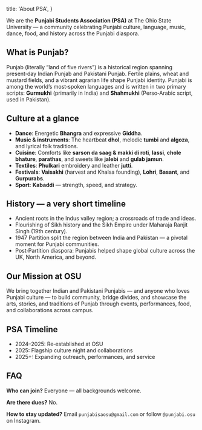   title: 'About PSA',
}

We are the **Punjabi Students Association (PSA)** at The Ohio State University — a community celebrating Punjabi culture, language, music, dance, food, and history across the Punjabi diaspora.

## What is Punjab?

Punjab (literally “land of five rivers”) is a historical region spanning present‑day Indian Punjab and Pakistani Punjab. Fertile plains, wheat and mustard fields, and a vibrant agrarian life shape Punjabi identity. Punjabi is among the world’s most‑spoken languages and is written in two primary scripts: **Gurmukhi** (primarily in India) and **Shahmukhi** (Perso‑Arabic script, used in Pakistan).

## Culture at a glance

- **Dance**: Energetic **Bhangra** and expressive **Giddha**.
- **Music & instruments**: The heartbeat **dhol**, melodic **tumbi** and **algoza**, and lyrical folk traditions.
- **Cuisine**: Comforts like **sarson da saag & makki di roti**, **lassi**, **chole bhature**, **parathas**, and sweets like **jalebi** and **gulab jamun**.
- **Textiles**: **Phulkari** embroidery and leather **jutti**.
- **Festivals**: **Vaisakhi** (harvest and Khalsa founding), **Lohri**, **Basant**, and **Gurpurabs**.
- **Sport**: **Kabaddi** — strength, speed, and strategy.

## History — a very short timeline

- Ancient roots in the Indus valley region; a crossroads of trade and ideas.
- Flourishing of Sikh history and the Sikh Empire under Maharaja Ranjit Singh (19th century).
- 1947 Partition split the region between India and Pakistan — a pivotal moment for Punjabi communities.
- Post‑Partition diaspora: Punjabis helped shape global culture across the UK, North America, and beyond.

## Our Mission at OSU

We bring together Indian and Pakistani Punjabis — and anyone who loves Punjabi culture — to build community, bridge divides, and showcase the arts, stories, and traditions of Punjab through events, performances, food, and collaborations across campus.

## PSA Timeline

- 2024–2025: Re‑established at OSU
- 2025: Flagship culture night and collaborations
- 2025+: Expanding outreach, performances, and service

## FAQ

**Who can join?** Everyone — all backgrounds welcome.

**Are there dues?** No.

**How to stay updated?** Email `punjabisaosu@gmail.com` or follow `@punjabi.osu` on Instagram.


